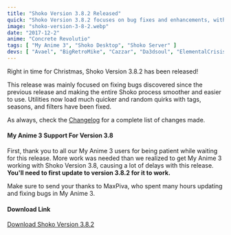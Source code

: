 ```yaml
---
title: "Shoko Version 3.8.2 Released"
quick: "Shoko Version 3.8.2 focuses on bug fixes and enhancements, with improved support for My Anime 3."
image: "shoko-version-3-8-2.webp"
date: "2017-12-2"
anime: "Concrete Revolutio"
tags: [ "My Anime 3", "Shoko Desktop", "Shoko Server" ]
devs: [ "Avael", "BigRetroMike", "Cazzar", "Da3dsoul", "ElementalCrisis", "MaxPiva", "Netsplite" ]
---
```


Right in time for Christmas, Shoko Version 3.8.2 has been released!

This release was mainly focused on fixing bugs discovered since the previous release and making the entire Shoko process
smoother and easier to use. Utilities now load much quicker and random quirks with tags, seasons, and filters have been
fixed.

As always, check the [Changelog](https://docs.shokoanime.com/changelog.html) for a complete list of changes made.

#### My Anime 3 Support For Version 3.8

First, thank you to all our My Anime 3 users for being patient while waiting for this release. More work was needed than
we realized to get My Anime 3 working with Shoko Version 3.8, causing a lot of delays with this release. **You'll need
to first update to version 3.8.2 for it to work.**

Make sure to send your thanks to MaxPiva, who spent many hours updating and fixing bugs in My Anime 3.

#### Download Link

[Download Shoko Version 3.8.2](https://shokoanime.com/downloads/)
